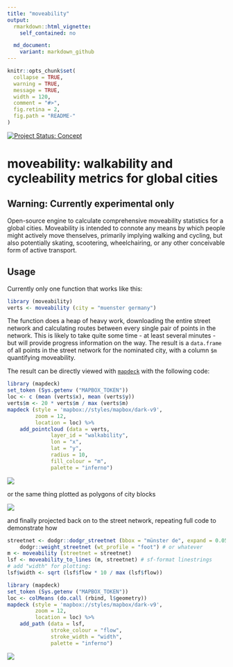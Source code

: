 ```yaml
---
title: "moveability"
output:
  rmarkdown::html_vignette:
    self_contained: no

  md_document:
    variant: markdown_github
---
```


<!-- README.md is generated from README.Rmd. Please edit that file -->

```r
knitr::opts_chunk$set(
  collapse = TRUE,
  warning = TRUE,
  message = TRUE,
  width = 120,
  comment = "#>",
  fig.retina = 2,
  fig.path = "README-"
)
```

[![Project Status: Concept](http://www.repostatus.org/badges/latest/concept.svg)](http://www.repostatus.org/#concept)

# moveability: walkability and cycleability metrics for global cities

## Warning: Currently experimental only

Open-source engine to calculate comprehensive moveability statistics for
a global cities. Moveability is intended to connote any means by which people
might actively move thenselves, primarily implying walking and cycling, but
also potentially skating, scootering, wheelchairing, or any other conceivable
form of active transport.

## Usage

Currently only one function that works like this:
```r
library (moveability)
verts <- moveability (city = "muenster germany")
```
The function does a heap of heavy work, downloading the entire street network
and calculating routes between every single pair of points in the network. This
is likely to take quite some time - at least several minutes - but will provide
progress information on the way. The result is a `data.frame` of all points in
the street network for the nominated city, with a column `$m` quantifying
moveability.

The result can be directly viewed with
[`mapdeck`](https://github.com/SymbolixAU/mapdeck) with the following code:

```r
library (mapdeck)
set_token (Sys.getenv ("MAPBOX_TOKEN"))
loc <- c (mean (verts$x), mean (verts$y))
verts$m <- 20 * verts$m / max (verts$m)
mapdeck (style = 'mapbox://styles/mapbox/dark-v9',
         zoom = 12,
         location = loc) %>%
    add_pointcloud (data = verts,
              layer_id = "walkability",
              lon = "x",
              lat = "y",
              radius = 10,
              fill_colour = "m",
              palette = "inferno")
```
![](demo.png)

or the same thing plotted as polygons of city blocks

![](demo-polygons.png)

and finally projected back on to the street network, repeating full code to
demonstrate how
```r
streetnet <- dodgr::dodgr_streetnet (bbox = "münster de", expand = 0.05) %>%
    dodgr::weight_streetnet (wt_profile = "foot") # or whatever
m <- moveability (streetnet = streetnet)
lsf <- moveability_to_lines (m, streetnet) # sf-format linestrings
# add "width" for plotting:
lsf$width <- sqrt (lsf$flow * 10 / max (lsf$flow))

library (mapdeck)
set_token (Sys.getenv ("MAPBOX_TOKEN"))
loc <- colMeans (do.call (rbind, l$geometry))
mapdeck (style = 'mapbox://styles/mapbox/dark-v9',
         zoom = 12,
         location = loc) %>%
    add_path (data = lsf,
              stroke_colour = "flow",
              stroke_width = "width",
              palette = "inferno")
```


![](demo-lines.png)
